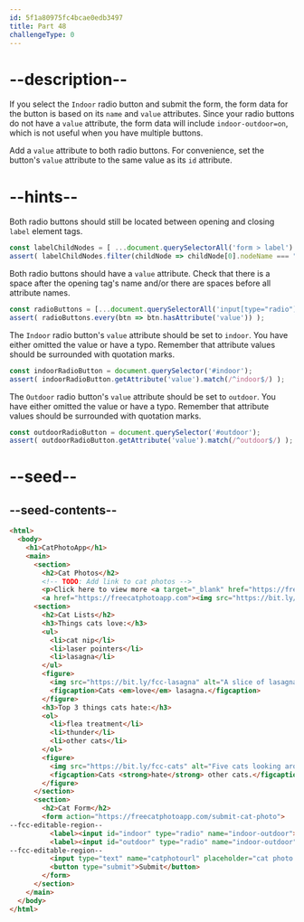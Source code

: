 ```yaml
---
id: 5f1a80975fc4bcae0edb3497
title: Part 48
challengeType: 0
---
```


# --description--

If you select the `Indoor` radio button and submit the form, the form data for the button is based on its `name` and `value` attributes. Since your radio buttons do not have a `value` attribute, the form data will include `indoor-outdoor=on`, which is not useful when you have multiple buttons.

Add a `value` attribute to both radio buttons. For convenience, set the button's `value` attribute to the same value as its `id` attribute.

# --hints--

Both radio buttons should still be located between opening and closing `label` element tags.

```js
const labelChildNodes = [ ...document.querySelectorAll('form > label') ].map(node => node.childNodes);
assert( labelChildNodes.filter(childNode => childNode[0].nodeName === "INPUT").length === 2 );
```

Both radio buttons should have a `value` attribute. Check that there is a space after the opening tag's name and/or there are spaces before all attribute names.

```js
const radioButtons = [...document.querySelectorAll('input[type="radio"]')];
assert( radioButtons.every(btn => btn.hasAttribute('value')) );
```

The `Indoor` radio button's `value` attribute should be set to `indoor`. You have either omitted the value or have a typo. Remember that attribute values should be surrounded with quotation marks.

```js
const indoorRadioButton = document.querySelector('#indoor');
assert( indoorRadioButton.getAttribute('value').match(/^indoor$/) );
```

The `Outdoor` radio button's `value` attribute should be set to `outdoor`. You have either omitted the value or have a typo. Remember that attribute values should be surrounded with quotation marks.

```js
const outdoorRadioButton = document.querySelector('#outdoor');
assert( outdoorRadioButton.getAttribute('value').match(/^outdoor$/) );
```

# --seed--

## --seed-contents--

```html
<html>
  <body>
    <h1>CatPhotoApp</h1>
    <main>
      <section>
        <h2>Cat Photos</h2>
        <!-- TODO: Add link to cat photos -->
        <p>Click here to view more <a target="_blank" href="https://freecatphotoapp.com">cat photos</a>.</p>
        <a href="https://freecatphotoapp.com"><img src="https://bit.ly/fcc-relaxing-cat" alt="A cute orange cat lying on its back."></a>
      <section>
        <h2>Cat Lists</h2>
        <h3>Things cats love:</h3>
        <ul>
          <li>cat nip</li>
          <li>laser pointers</li>
          <li>lasagna</li>
        </ul>
        <figure>
          <img src="https://bit.ly/fcc-lasagna" alt="A slice of lasagna on a plate.">
          <figcaption>Cats <em>love</em> lasagna.</figcaption>  
        </figure>
        <h3>Top 3 things cats hate:</h3>
        <ol>
          <li>flea treatment</li>
          <li>thunder</li>
          <li>other cats</li>
        </ol>
        <figure>
          <img src="https://bit.ly/fcc-cats" alt="Five cats looking around a field.">
          <figcaption>Cats <strong>hate</strong> other cats.</figcaption>  
        </figure>
      </section>
      <section>
        <h2>Cat Form</h2>
        <form action="https://freecatphotoapp.com/submit-cat-photo">
--fcc-editable-region--
          <label><input id="indoor" type="radio" name="indoor-outdoor"> Indoor</label>
          <label><input id="outdoor" type="radio" name="indoor-outdoor"> Outdoor</label>
--fcc-editable-region--
          <input type="text" name="catphotourl" placeholder="cat photo URL" required>
          <button type="submit">Submit</button>
        </form>
      </section>
    </main>
  </body>
</html>
```

